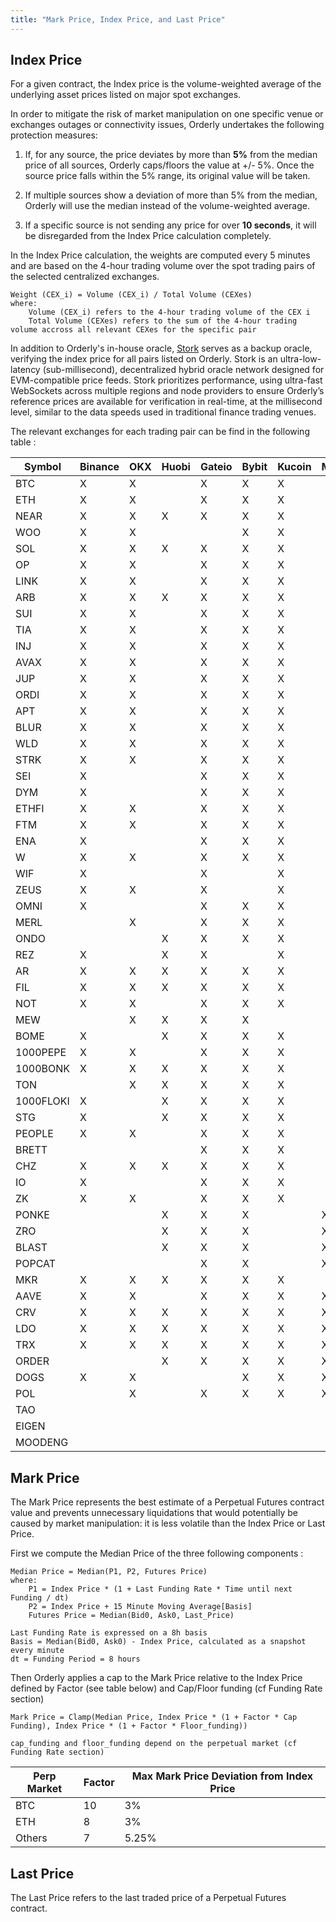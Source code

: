 ```yaml
---
title: "Mark Price, Index Price, and Last Price"
---
```


## Index Price

For a given contract, the Index price is the volume-weighted average of the underlying asset prices listed on major spot exchanges.

In order to mitigate the risk of market manipulation on one specific venue or exchanges outages or connectivity issues, Orderly undertakes the following protection measures:

1. If, for any source, the price deviates by more than **5%** from the median price of all sources, Orderly caps/floors the value at +/- 5%. Once the source price falls within the 5% range, its original value will be taken.

2. If multiple sources show a deviation of more than 5% from the median, Orderly will use the median instead of the volume-weighted average.

3. If a specific source is not sending any price for over **10 seconds**, it will be disregarded from the Index Price calculation completely.

In the Index Price calculation, the weights are computed every 5 minutes and are based on the 4-hour trading volume over the spot trading pairs of the selected centralized exchanges.

```
Weight (CEX_i) = Volume (CEX_i) / Total Volume (CEXes)
where:
    Volume (CEX_i) refers to the 4-hour trading volume of the CEX i
    Total Volume (CEXes) refers to the sum of the 4-hour trading volume accross all relevant CEXes for the specific pair
```

In addition to Orderly's in-house oracle, [Stork](https://www.stork.network/) serves as a backup oracle, verifying the index price for all pairs listed on Orderly.
Stork is an ultra-low-latency (sub-millisecond), decentralized hybrid oracle network designed for EVM-compatible price feeds. Stork prioritizes performance, using ultra-fast WebSockets across multiple regions and node providers to ensure Orderly’s reference prices are available for verification in real-time, at the millisecond level, similar to the data speeds used in traditional finance trading venues.

The relevant exchanges for each trading pair can be find in the following table :

| Symbol    | Binance | OKX | Huobi | Gateio | Bybit | Kucoin | MEXC | Bitget |
|-----------| ------- | --- | ----- | ------ | ----- | ------ | ---- | ------ |
| BTC       | X       | X   |       | X      | X     | X      |      |        |
| ETH       | X       | X   |       | X      | X     | X      |      |        |
| NEAR      | X       | X   | X     | X      | X     | X      |      |        |
| WOO       | X       | X   |       |        | X     | X      |      |        |
| SOL       | X       | X   | X     | X      | X     | X      |      |        |
| OP        | X       | X   |       | X      | X     | X      |      |        |
| LINK      | X       | X   |       | X      | X     | X      |      |        |
| ARB       | X       | X   | X     | X      | X     | X      |      |        |
| SUI       | X       | X   |       | X      | X     | X      |      |        |
| TIA       | X       | X   |       | X      | X     | X      |      |        |
| INJ       | X       | X   |       | X      | X     | X      |      |        |
| AVAX      | X       | X   |       | X      | X     | X      |      |        |
| JUP       | X       | X   |       | X      | X     | X      |      |        |
| ORDI      | X       | X   |       | X      | X     | X      |      |        |
| APT       | X       | X   |       | X      | X     | X      |      |        |
| BLUR      | X       | X   |       | X      | X     | X      |      |        |
| WLD       | X       | X   |       | X      | X     | X      |      |        |
| STRK      | X       | X   |       | X      | X     | X      |      |        |
| SEI       | X       |     |       | X      | X     | X      |      |        |
| DYM       | X       |     |       | X      | X     | X      |      |        |
| ETHFI     | X       | X   |       | X      | X     | X      |      |        |
| FTM       | X       | X   |       | X      | X     | X      |      |        |
| ENA       | X       |     |       | X      | X     | X      |      |        |
| W         | X       | X   |       | X      | X     | X      |      |        |
| WIF       | X       |     |       | X      |       | X      |      |        |
| ZEUS      | X       | X   |       | X      |       | X      |      |        |
| OMNI      | X       |     |       | X      | X     | X      |      |        |
| MERL      |         | X   |       | X      | X     | X      |      |        |
| ONDO      |         |     | X     | X      | X     | X      |      |        |
| REZ       | X       |     | X     | X      |       | X      |      |        |
| AR        | X       | X   | X     | X      | X     | X      |      |        |
| FIL       | X       | X   | X     | X      | X     | X      |      |        |
| NOT       | X       | X   |       | X      | X     | X      |      |        |
| MEW       |         | X   | X     | X      | X     |        |      |        |
| BOME      | X       |     | X     | X      | X     | X      |      |        |
| 1000PEPE  | X       | X   |       | X      | X     | X      |      |        |
| 1000BONK  | X       | X   | X     | X      | X     | X      |      |        |
| TON       |         | X   | X     | X      | X     | X      |      |        |
| 1000FLOKI | X       |     | X     | X      | X     | X      |      |        |
| STG       | X       |     | X     | X      | X     | X      |      |        |
| PEOPLE    | X       | X   |       | X      | X     | X      |      |        |
| BRETT     |         |     |       | X      | X     | X      |      |        |
| CHZ       | X       | X   | X     | X      | X     | X      |      |        |
| IO        | X       |     |       | X      | X     | X      |      |        |
| ZK        | X       | X   |       | X      | X     | X      |      |        |
| PONKE     |         |     | X     | X      | X     |        | X    |        |
| ZRO       |         |     | X     | X      | X     |        | X    |        |
| BLAST     |         |     | X     | X      | X     |        | X    |        |
| POPCAT    |         |     |       | X      | X     |        | X    |        |
| MKR       | X       | X   | X     | X      | X     | X      |      |        |
| AAVE      | X       | X   |       | X      | X     | X      | X    |        |
| CRV       | X       | X   | X     | X      | X     | X      | X    |        |
| LDO       | X       | X   | X     | X      | X     | X      | X    |        |
| TRX       | X       | X   | X     | X      | X     | X      | X    |        |
| ORDER     |         |     | X     | X      | X     | X      | X    | X      |
| DOGS      | X       | X   |       |        | X     | X      | X    | X      |
| POL       |         | X   |       | X      | X     | X      | X    | X      |
| TAO       |         |     |       |        |       |        |      |        |
| EIGEN     |         |     |       |        |       |        |      |        |
| MOODENG   |         |     |       |        |       |        |      |        |

## Mark Price

The Mark Price represents the best estimate of a Perpetual Futures contract value and prevents unnecessary liquidations that would potentially be caused by market manipulation: it is less volatile than the Index Price or Last Price.

First we compute the Median Price of the three following components :

```
Median Price = Median(P1, P2, Futures Price)
where:
    P1 = Index Price * (1 + Last Funding Rate * Time until next Funding / dt)
    P2 = Index Price + 15 Minute Moving Average[Basis]
    Futures Price = Median(Bid0, Ask0, Last_Price)

Last Funding Rate is expressed on a 8h basis
Basis = Median(Bid0, Ask0) - Index Price, calculated as a snapshot every minute
dt = Funding Period = 8 hours

```

Then Orderly applies a cap to the Mark Price relative to the Index Price defined by Factor (see table below) and Cap/Floor funding (cf Funding Rate section)

```
Mark Price = Clamp(Median Price, Index Price * (1 + Factor * Cap Funding), Index Price * (1 + Factor * Floor_funding))

cap_funding and floor_funding depend on the perpetual market (cf Funding Rate section)
```

| Perp Market | Factor | Max Mark Price Deviation from Index Price |
| ----------- | ------ | ----------------------------------------- |
| BTC         | 10     | 3%                                        |
| ETH         | 8      | 3%                                        |
| Others      | 7      | 5.25%                                     |

## Last Price

The Last Price refers to the last traded price of a Perpetual Futures contract.
